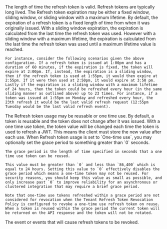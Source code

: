 
<APIBlock>
  <APIField name="Refresh token duration" required defaults="43,200">
    The length of time the refresh token is valid. Refresh tokens are typically long lived.
  </APIField>
  <APIField name="Refresh token expiration" optional defaults="Fixed">
    The <InlineField>Refresh token expiration</InlineField> may be either a fixed window, sliding window, or sliding window with a maximum lifetime. By default, the expiration of a refresh token is a fixed length of time from when it was originally issued. With a sliding window expiration, the expiration is calculated from the last time the refresh token was used. However with a sliding window with a maximum lifetime, the expiration is calculated from the last time the refresh token was used until a maximum lifetime value is reached.

    For instance, consider the following scenarios given the above configuration. If a refresh token is issued at 1:00pm and has a duration of 60 minutes, if the expiration is fixed, the token will expire at 2:00pm. If, instead, the expiration is a sliding window, then if the refresh token is used at 1:55pm, it would then expire at 2:55pm. If it were then used at 2:50pm, it would expire at 3:50 pm. Lastly if the expiration is a sliding window with a maximum lifetime of 24 hours, then the token could be refreshed every hour (in the same sliding manner as outlined above) up to 23 times. For instance, if a token was issued at 1:55pm on Monday and refreshed every hour, the 23th refresh it would be the last valid refresh request (12:55pm Tuesday would be the last valid refresh event).
  </APIField>
  <APIField name="Refresh token usage" optional defaults="Reusable">
    The <InlineField>Refresh token usage</InlineField> may be reusable or one time use. By default, a token is reusable and the token does not change after it was issued. With a one time use token, the token value will be changed each time the token is used to refresh a JWT. This means the client must store the new value after each use.
  </APIField>
  <APIField name="One-time use grace period" optional defaults="0">
    When <InlineField>Refresh token usage</InlineField> is set to `One-time use`, you may optionally set the grace period to something greater than `0` seconds.

    The grace period is the length of time specified in seconds that a one time use token can be reused.

    This value must be greater than `0` and less than `86,400` which is equal to 24 hours. Setting this value to `0` effectively disables the grace period which means a one-time token may not be reused. For security reasons, you should keep this value as small as possible, and only increase past `0` to improve reliability for an asynchronous or clustered integration that may require a brief grace period.

    Note that one-time use tokens refreshed within a grace period are not considered for revocation when the Tenant Refresh Token Revocation Policy is configured to revoke a one-time use refresh token on reuse. When a token is reused within the grace period the current token will be returned on the API response and the token will not be rotated.
  </APIField>
  <APIField name="Refresh token revocation" optional renderif={props.page === "tenant"}>
    The event or events that will cause refresh tokens to be revoked.
  </APIField>
</APIBlock>
